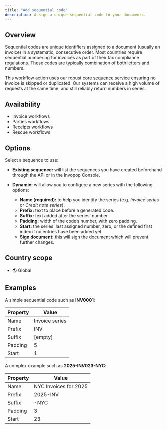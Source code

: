 ```yaml
---
title: "Add sequential code"
description: Assign a unique sequential code to your documents.
---
```


## Overview

Sequential codes are unique identifiers assigned to a document (usually an invoice) in a systematic, consecutive order. Most countries require sequential numbering for invoices as part of their tax compliance regulations. These codes are typically combination of both letters and numbers. 

This workflow action uses our robust [core sequence service](https://docs.invopop.com/api-ref/sequences/introduction) ensuring no invoice is skipped or duplicated. Our systems can receive a high volume of requests at the same time, and still reliably return numbers in series.

## Availability

* Invoice workflows
* Parties workflows
* Receipts workflows
* Rescue workflows

## Options

Select a sequence to use:

- **Existing sequence:** will list the sequences you have created beforehand through the API or in the Invopop Console.


- **Dynamic:** will allow you to configure a new series with the following options:
	- **Name (required):** to help you identify the series (e.g. _Invoice series_ or _Credit note series_).
	- **Prefix:** text to place before a generated code.
	- **Suffix:** text added after the series’ number.
	- **Padding:** width of the code’s number, with zero padding.
	- **Start:** the series’ last assigned number, zero, or the defined first index if no entries have been added yet.
	- **Sign document:** this will sign the document which will prevent further changes.

## Country scope

* 🌎 Global


## Examples

A simple sequential code such as **INV0001**:

| Property | Value          |
| -------- | ---------------|
| Name     | Invoice series |
| Prefix   | INV            |
| Suffix   | [empty]        |
| Padding  | 5              |
| Start    | 1              |

A complex example such as **2025-INV023-NYC**:

| Property | Value                 |
| -------- | ----------------------|
| Name     | NYC Invoices for 2025 |
| Prefix   | 2025-INV              |
| Suffix   | -NYC                  |
| Padding  | 3             				 |
| Start    | 23                    |

